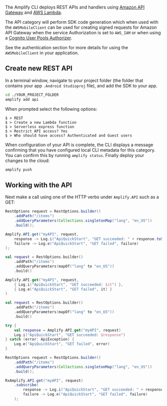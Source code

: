 The Amplify CLI deploys REST APIs and handlers using [Amazon API Gateway](http://docs.aws.amazon.com/apigateway/latest/developerguide/) and [AWS Lambda](http://docs.aws.amazon.com/lambda/latest/dg/).

The API category will perform SDK code generation which when used with the `AWSMobileClient` can be used for creating signed requests for Amazon API Gateway when the service Authorization is set to `AWS_IAM` or when using a [Cognito User Pools Authorizer](https://docs.aws.amazon.com/apigateway/latest/developerguide/apigateway-integrate-with-cognito.html).

See the authentication section for more details for using the `AWSMobileClient` in your application.

## Create new REST API

In a terminal window, navigate to your project folder (the folder that contains your app `.Android Studioproj` file), and add the SDK to your app.

```bash
cd ./YOUR_PROJECT_FOLDER
amplify add api
```

When prompted select the following options:

```console
$ > REST
$ > Create a new Lambda function
$ > Serverless express function
$ > Restrict API access? Yes
$ > Who should have access? Authenticated and Guest users
```

When configuration of your API is complete, the CLI displays a message confirming that you have configured local CLI metadata for this category. You can confirm this by running `amplify status`. Finally deploy your changes to the cloud:

```bash
amplify push
```

## Working with the API

Next make a call using one of the HTTP verbs under `Amplify.API` such as a GET:

<BlockSwitcher>
<Block name="Java">

```java
RestOptions request = RestOptions.builder()
    .addPath("/items")
    .addQueryParameters(Collections.singletonMap("lang", "en_US"))
    .build();

Amplify.API.get("myAPI", request,
    response -> Log.i("ApiQuickStart", "GET succeeded: " + response.toString()),
    failure -> Log.e("ApiQuickStart", "GET failed", failure)
);
```

</Block>
<Block name="Kotlin - Callbacks">

```kotlin
val request = RestOptions.builder()
    .addPath("/items")
    .addQueryParameters(mapOf("lang" to "en_US"))
    .build()

Amplify.API.get("myAPI", request,
    { Log.i("ApiQuickStart", "GET succeeded: $it") },
    { Log.e("ApiQuickStart", "GET failed", it) }
)
```

</Block>
<Block name="Kotlin - Coroutines">

```kotlin
val request = RestOptions.builder()
    .addPath("/items")
    .addQueryParameters(mapOf("lang" to "en_US"))
    .build()

try {
    val response = Amplify.API.get("myAPI", request)
    Log.i("ApiQuickStart", "GET succeeded: $response")
} catch (error: ApiException) {
    Log.e("ApiQuickStart", "GET failed", error)
}
```

</Block>
<Block name="RxJava">

```java
RestOptions request = RestOptions.builder()
    .addPath("/items")
    .addQueryParameters(Collections.singletonMap("lang", "en_US"))
    .build();

RxAmplify.API.get("myAPI", request)
    .subscribe(
        response -> Log.i("ApiQuickStart", "GET succeeded: " + response.toString()),
        failure -> Log.e("ApiQuickStart", "GET failed", failure)
    );
```

</Block>
</BlockSwitcher>
